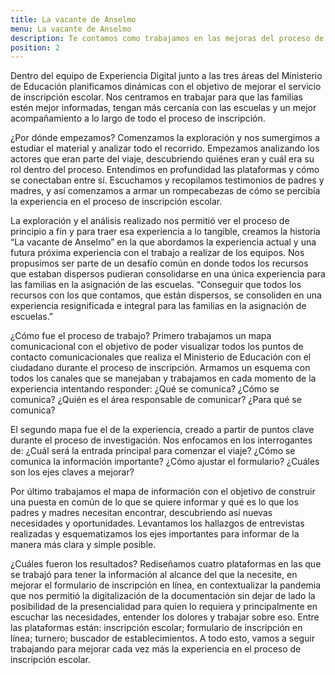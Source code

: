 ```yaml
---
title: La vacante de Anselmo
menu: La vacante de Anselmo
description: Te contamos como trabajamos en las mejoras del proceso de inscripcion escolar 2020
position: 2
---
```


Dentro del equipo de Experiencia Digital junto a las tres áreas del Ministerio de Educación planificamos dinámicas con el objetivo de mejorar el servicio de inscripción escolar. Nos centramos en trabajar para que las familias estén mejor informadas, tengan más cercanía con las escuelas y un mejor acompañamiento a lo largo de todo el proceso de inscripción. 

¿Por dónde empezamos? Comenzamos la exploración y nos sumergimos a estudiar el material y analizar todo el recorrido. Empezamos analizando los actores que eran parte del viaje, descubriendo quiénes eran y cuál era su rol dentro del proceso. Entendimos en profundidad las plataformas y cómo se conectaban entre sí. Escuchamos y recopilamos testimonios de padres y madres, y así comenzamos a armar un rompecabezas de cómo se percibía la experiencia en el proceso de inscripción escolar. 

La exploración y el análisis realizado nos permitió ver el proceso de principio a fín y para traer esa experiencia a lo tangible, creamos la historia “La vacante de Anselmo” en la que abordamos la experiencia actual y una futura próxima experiencia con el trabajo a realizar de los equipos.
Nos propusimos ser parte de un desafío común en donde todos los recursos que estaban dispersos pudieran consolidarse en una única experiencia para las familias en la asignación de las escuelas. “Conseguir que todos los recursos con los que contamos, que están dispersos, se consoliden en una experiencia resignificada e integral para las familias en la asignación de escuelas.” 

¿Cómo fue el proceso de trabajo? Primero trabajamos un mapa comunicacional con el objetivo de poder visualizar todos los puntos de contacto comunicacionales que realiza el Ministerio de Educación con el ciudadano durante el proceso de inscripción. Armamos un esquema con todos los canales que se manejaban y trabajamos en cada momento de la experiencia intentando responder: ¿Qué se comunica? ¿Cómo se comunica? ¿Quién es el área responsable de comunicar? ¿Para qué se comunica?

El segundo mapa fue el de la experiencia, creado a partir de puntos clave durante el proceso de investigación. Nos enfocamos en los interrogantes de: ¿Cuál será la entrada principal para comenzar el viaje? ¿Cómo se comunica la información importante? ¿Cómo ajustar el formulario? ¿Cuáles son los ejes claves a mejorar?

Por último trabajamos el mapa de información con el objetivo de construir una puesta en común de lo que se quiere informar y qué es lo que los padres y madres necesitan encontrar, descubriendo así nuevas necesidades y oportunidades. Levantamos los hallazgos de entrevistas realizadas y esquematizamos los ejes importantes para informar de la manera más clara y simple posible.

¿Cuáles fueron los resultados? Rediseñamos cuatro plataformas en las que se trabajó para tener la información al alcance del que la necesite, en mejorar el formulario de inscripción en línea, en contextualizar la pandemia que nos permitió la digitalización de la documentación sin dejar de lado la posibilidad de la presencialidad para quien lo requiera y principalmente en escuchar las necesidades, entender los dolores y trabajar sobre eso. Entre las plataformas están: inscripción escolar; formulario de inscripción en línea; turnero; buscador de establecimientos. A todo esto, vamos a seguir trabajando para mejorar cada vez más la experiencia en el proceso de inscripción escolar.

